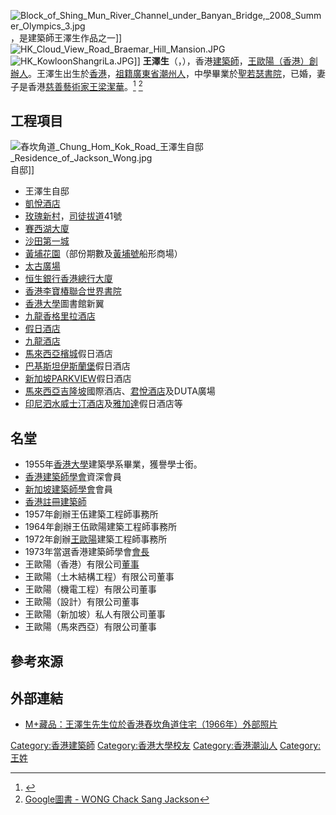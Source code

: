 [[File:Block_of_Shing_Mun_River_Channel_under_Banyan_Bridge,_2008_Summer_Olympics_3.jpg|thumb]]，是建築師王澤生作品之一]]
[[File:HK_Cloud_View_Road_Braemar_Hill_Mansion.JPG|thumb]]
[[File:HK_KowloonShangriLa.JPG|thumb]]]]
'''王澤生'''（{{lang-en|WONG Chack Sang Jackson}}，{{bd|1930年||1994年|catidx=Wong王}}），香港[[建築師|建築師]]，[[王歐陽|王歐陽（香港）]][[創辦人|創辦人]]。王澤生出生於[[香港|香港]]，[[祖籍|祖籍]][[廣東省|廣東省]][[潮州人|潮州人]]，中學畢業於[[聖若瑟書院|聖若瑟書院]]，已婚，妻子是香港[[慈善|慈善]][[藝術家|藝術家]][[王梁潔華|王梁潔華]]。<ref>{{Cite web |url=http://www.hkia.net/hk/AboutUs/AboutUs_02_03.htm |title=香港建築師學會(1973年)昔日會長 |accessdate=2010-06-14 |archive-date=2011-04-23 |archive-url=https://web.archive.org/web/20110423195735/http://www.hkia.net/hk/AboutUs/AboutUs_02_03.htm |dead-url=no }}</ref> <ref>[http://books.google.com/books?id=HK18q3FW45oC&pg=PA154&lpg=PA154&dq=Jackson+WONG+Chack-sang&source=bl&ots=5KmY5HDKnr&sig=TjRI5hlqOCr4F_s5vDG3Vwn5SAc&hl=zh-TW&ei=BKoVTJnyPInBcfqK4YwM&sa=X&oi=book_result&ct=result&resnum=4&ved=0CCgQ6AEwAw#v=onepage&q&f=false Google圖書 - WONG Chack Sang Jackson]</ref>

==工程項目==
[[File:舂坎角道_Chung_Hom_Kok_Road_王澤生自邸_Residence_of_Jackson_Wong.jpg|thumb]]自邸]]
*王澤生自邸
*[[凱悅酒店|凱悅酒店]]
*[[玫瑰新村|玫瑰新村]]，[[司徒拔道|司徒拔道]]41號
*[[賽西湖大廈|賽西湖大廈]]
*[[沙田第一城|沙田第一城]]
*[[黃埔花園|黃埔花園]]（部份期數及[[黃埔號|黃埔號]]船形商場）
*[[太古廣場|太古廣場]]
*[[恒生銀行總行大廈|恒生銀行香港總行大廈]]
*[[香港李寶椿聯合世界書院|香港李寶椿聯合世界書院]]
*[[香港大學|香港大學]]圖書館新翼
*[[九龍香格里拉酒店|九龍香格里拉酒店]]
*[[假日酒店|假日酒店]]
*[[九龍酒店|九龍酒店]]
*[[馬來西亞|馬來西亞]][[檳城|檳城]]假日酒店
*[[巴基斯坦|巴基斯坦]][[伊斯蘭堡|伊斯蘭堡]]假日酒店
*[[新加坡|新加坡]]PARKVIEW假日酒店
*[[馬來西亞|馬來西亞]][[吉隆坡|吉隆坡]]國際酒店、[[君悅酒店|君悅酒店]]及DUTA廣場
*[[印尼|印尼]][[泗水_(印尼)|泗水]][[威士汀酒店|威士汀酒店]]及[[雅加達|雅加達]]假日酒店等

==名堂==
*1955年[[香港大學|香港大學]]建築學系畢業，獲譽學士銜。
*[[香港建築師學會|香港建築師學會]]資深會員
*[[新加坡建築師學會|新加坡建築師學會]]會員
*[[香港註冊建築師|香港註冊建築師]]
*1957年創辦王伍建築工程師事務所
*1964年創辦王伍歐陽建築工程師事務所
*1972年創辦[[王歐陽_(香港)|王歐陽]]建築工程師事務所
*1973年當選香港建築師學會[[會長|會長]]
*王歐陽（香港）有限公司[[董事|董事]]
*王歐陽（土木結構工程）有限公司董事
*王歐陽（機電工程）有限公司董事
*王歐陽（設計）有限公司董事
*王歐陽（新加坡）私人有限公司董事
*王歐陽（馬來西亞）有限公司董事

==參考來源==
{{reflist}}

==外部連結==
*[https://www.mplus.org.hk/tc/collection/objects/exterior-photograph-residence-of-mr-jackson-wong-1966-chung-hom-kok-road-hong-kong-ca16-2-11/ M+藏品：王澤生先生位於香港舂坎角道住宅（1966年）外部照片] {{Wayback|url=https://www.mplus.org.hk/tc/collection/objects/exterior-photograph-residence-of-mr-jackson-wong-1966-chung-hom-kok-road-hong-kong-ca16-2-11/ |date=20211226160102 }}

{{DEFAULTSORT:Wong王}}
[[Category:香港建築師|Category:香港建築師]]
[[Category:香港大學校友|Category:香港大學校友]]
[[Category:香港潮汕人|Category:香港潮汕人]]
[[Category:王姓|Category:王姓]]
